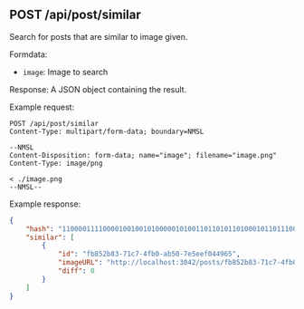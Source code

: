 
## POST /api/post/similar

Search for posts that are similar to image given.

Formdata:

- `image`: Image to search

Response: A JSON object containing the result.

Example request:

```http
POST /api/post/similar
Content-Type: multipart/form-data; boundary=NMSL

--NMSL
Content-Disposition: form-data; name="image"; filename="image.png"
Content-Type: image/png

< ./image.png
--NMSL--
```

Example response:  

```json
{
    "hash": "1100001111000010010010100000101001101101011010001011011100101001",
    "similar": [
        {
            "id": "fb852b83-71c7-4fb0-ab50-7e5eef044965",
            "imageURL": "http://localhost:3042/posts/fb852b83-71c7-4fb0-ab50-7e5eef044965.jpg",
            "diff": 0
        }
    ]
}
```
